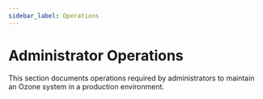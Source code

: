 ```yaml
---
sidebar_label: Operations
---
```


# Administrator Operations


This section documents operations required by administrators to maintain an Ozone system in a production environment.

